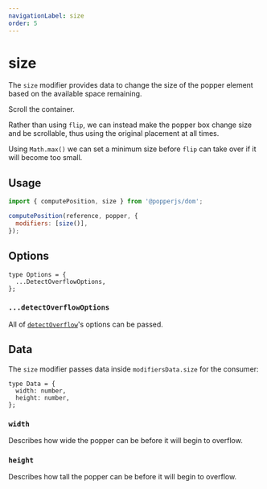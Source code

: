 ```yaml
---
navigationLabel: size
order: 5
---
```



# size

The `size` modifier provides data to change the size of the popper element based
on the available space remaining.

<Size />

Scroll the container.

Rather than using `flip`, we can instead make the popper box change size and be
scrollable, thus using the original placement at all times.

Using `Math.max()` we can set a minimum size before `flip` can take over if it
will become too small.

## Usage

```js
import { computePosition, size } from '@popperjs/dom';

computePosition(reference, popper, {
  modifiers: [size()],
});
```

## Options

```flow
type Options = {
  ...DetectOverflowOptions,
};
```

### `...detectOverflowOptions`

All of [`detectOverflow`](../../utils/detectOverflow/#options)'s options can be
passed.

## Data

The `size` modifier passes data inside `modifiersData.size` for the consumer:

```flow
type Data = {
  width: number,
  height: number,
};
```

### `width`

Describes how wide the popper can be before it will begin to overflow.

### `height`

Describes how tall the popper can be before it will begin to overflow.
